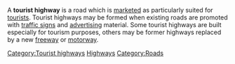 {{copy to wiktionary}}
{{Unreferenced|date=November 2007}}
A '''tourist highway''' is a road which is [[marketing|marketed]] as particularly suited for [[tourist]]s. Tourist highways may be formed when existing roads are promoted with [[traffic sign]]s and [[advertising]] material. Some tourist highways are built especially for tourism purposes, others may be former highways replaced by a new [[freeway]] or [[motorway]].
[[Category:Tourist highways]]
[[Category:Tourism|Highways]]
[[Category:Roads]]